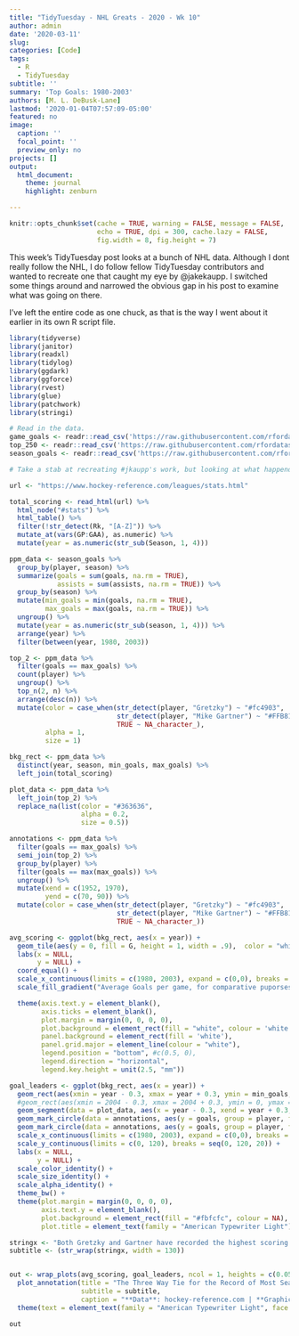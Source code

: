 ```yaml
---
title: "TidyTuesday - NHL Greats - 2020 - Wk 10"
author: admin
date: '2020-03-11'
slug:  
categories: [Code]
tags:
  - R
  - TidyTuesday
subtitle: '' 
summary: 'Top Goals: 1980-2003'
authors: [M. L. DeBusk-Lane]
lastmod: '2020-01-04T07:57:09-05:00'
featured: no
image:
  caption: ''
  focal_point: ''
  preview_only: no
projects: []
output: 
  html_document:
    theme: journal
    highlight: zenburn

---
```

```r
knitr::opts_chunk$set(cache = TRUE, warning = FALSE, message = FALSE, 
                      echo = TRUE, dpi = 300, cache.lazy = FALSE,
                      fig.width = 8, fig.height = 7)
```

This week's TidyTuesday post looks at a bunch of NHL data. Although I dont really follow the NHL, I do follow fellow TidyTuesday contributors and wanted to recreate one that caught my eye by @jakekaupp. I switched some things around and narrowed the obvious gap in his post to examine what was going on there. 

I've left the entire code as one chuck, as that is the way I went about it earlier in its own R script file. 

```r
library(tidyverse)
library(janitor)
library(readxl)
library(tidylog)
library(ggdark)
library(ggforce)
library(rvest)
library(glue)
library(patchwork)
library(stringi)

# Read in the data. 
game_goals <- readr::read_csv('https://raw.githubusercontent.com/rfordatascience/tidytuesday/master/data/2020/2020-03-03/game_goals.csv')
top_250 <- readr::read_csv('https://raw.githubusercontent.com/rfordatascience/tidytuesday/master/data/2020/2020-03-03/top_250.csv')
season_goals <- readr::read_csv('https://raw.githubusercontent.com/rfordatascience/tidytuesday/master/data/2020/2020-03-03/season_goals.csv')

# Take a stab at recreating #jkaupp's work, but looking at what happend between about 1980 and 2003. 

url <- "https://www.hockey-reference.com/leagues/stats.html"

total_scoring <- read_html(url) %>% 
  html_node("#stats") %>% 
  html_table() %>% 
  filter(!str_detect(Rk, "[A-Z]")) %>% 
  mutate_at(vars(GP:GAA), as.numeric) %>% 
  mutate(year = as.numeric(str_sub(Season, 1, 4)))

ppm_data <- season_goals %>% 
  group_by(player, season) %>% 
  summarize(goals = sum(goals, na.rm = TRUE),
            assists = sum(assists, na.rm = TRUE)) %>% 
  group_by(season) %>% 
  mutate(min_goals = min(goals, na.rm = TRUE),
         max_goals = max(goals, na.rm = TRUE)) %>% 
  ungroup() %>% 
  mutate(year = as.numeric(str_sub(season, 1, 4))) %>% 
  arrange(year) %>% 
  filter(between(year, 1980, 2003))

top_2 <- ppm_data %>% 
  filter(goals == max_goals) %>% 
  count(player) %>% 
  ungroup() %>% 
  top_n(2, n) %>% 
  arrange(desc(n)) %>% 
  mutate(color = case_when(str_detect(player, "Gretzky") ~ "#fc4903",
                           str_detect(player, "Mike Gartner") ~ "#FFB81C",
                           TRUE ~ NA_character_),
         alpha = 1,
         size = 1)

bkg_rect <- ppm_data %>% 
  distinct(year, season, min_goals, max_goals) %>% 
  left_join(total_scoring)

plot_data <- ppm_data %>% 
  left_join(top_2) %>% 
  replace_na(list(color = "#363636",
                  alpha = 0.2,
                  size = 0.5))

annotations <- ppm_data %>% 
  filter(goals == max_goals) %>% 
  semi_join(top_2) %>% 
  group_by(player) %>% 
  filter(goals == max(max_goals)) %>% 
  ungroup() %>% 
  mutate(xend = c(1952, 1970),     
         yend = c(70, 90)) %>% 
  mutate(color = case_when(str_detect(player, "Gretzky") ~ "#fc4903",
                           str_detect(player, "Mike Gartner") ~ "#FFB81C",
                           TRUE ~ NA_character_))

avg_scoring <- ggplot(bkg_rect, aes(x = year)) +
  geom_tile(aes(y = 0, fill = G, height = 1, width = .9),  color = "white") +
  labs(x = NULL,
       y = NULL) +
  coord_equal() +
  scale_x_continuous(limits = c(1980, 2003), expand = c(0,0), breaks = seq(1985, 2004, 5), position = "top") +
  scale_fill_gradient("Average Goals per game, for comparative puporses and\nto account for the pace of the game in different eras.",  low = "#e5e5e5", high = "#DC143C") +

  theme(axis.text.y = element_blank(),
        axis.ticks = element_blank(),
        plot.margin = margin(0, 0, 0, 0),
        plot.background = element_rect(fill = "white", colour = 'white'),
        panel.background = element_rect(fill = 'white'),
        panel.grid.major = element_line(colour = "white"),
        legend.position = "bottom", #c(0.5, 0),
        legend.direction = "horizontal",
        legend.key.height = unit(2.5, "mm")) 

goal_leaders <- ggplot(bkg_rect, aes(x = year)) +
  geom_rect(aes(xmin = year - 0.3, xmax = year + 0.3, ymin = min_goals, ymax = max_goals), fill = "#e5e5e5", color = "#e5e5e5") +
  #geom_rect(aes(xmin = 2004 - 0.3, xmax = 2004 + 0.3, ymin = 0, ymax = 60), fill = "#FFFFFF", color = "#363636", size = 0.5) +
  geom_segment(data = plot_data, aes(x = year - 0.3, xend = year + 0.3, y = goals, yend = goals, color = color, alpha = alpha, size = size)) +
  geom_mark_circle(data = annotations, aes(y = goals, group = player, filter = str_detect(player, "Gretzky"), label = glue("{year} Goal Leader"), description = glue("{player}: {goals} goals")), label.family = "American Typewriter Light", expand = unit(7, "mm"), label.colour = c("black", "#fc4903"), label.fontface = c("plain", "bold")) +
  geom_mark_circle(data = annotations, aes(y = goals, group = player, filter = str_detect(player, "Gartner"), label = glue("{year} Goal Leader"), description = glue("{player}: {goals} goals")), label.family = "American Typewriter Light", expand = unit(7, "mm"), label.colour = c("black", "#FFB81C"), label.fontface = c("plain", "bold")) + 
  scale_x_continuous(limits = c(1980, 2003), expand = c(0,0), breaks = seq(1985, 2003, 5)) +
  scale_y_continuous(limits = c(0, 120), breaks = seq(0, 120, 20)) +
  labs(x = NULL, 
       y = NULL) +
  scale_color_identity() +
  scale_size_identity() +
  scale_alpha_identity() +
  theme_bw() +
  theme(plot.margin = margin(0, 0, 0, 0),
        axis.text.y = element_blank(),
        plot.background = element_rect(fill = "#fbfcfc", colour = NA),
        plot.title = element_text(family = "American Typewriter Light"))

stringx <- "Both Gretzky and Gartner have recorded the highest scoring seasong between 1980 and 2003. Each line in the bar represents the goals scored by one of the top 250 goal scorers in the NHL."
subtitle <- (str_wrap(stringx, width = 130))


out <- wrap_plots(avg_scoring, goal_leaders, ncol = 1, heights = c(0.05, 0.95), widths = c(1, 1)) +
  plot_annotation(title = "The Three Way Tie for the Record of Most Seasons Leading Goal-Scoring in the NHL",
                  subtitle = subtitle,
                  caption = "**Data**: hockey-reference.com | **Graphic**: @mldebusklane | *Idea*: @jakekaupp") &
  theme(text = element_text(family = "American Typewriter Light", face = "bold"))

```

```r
out
```

